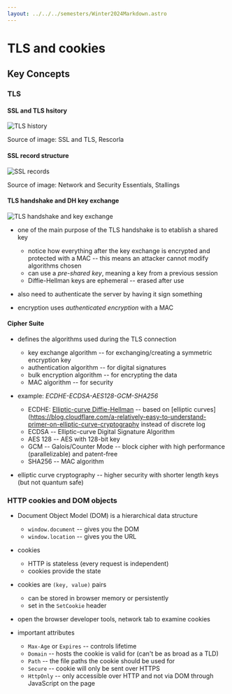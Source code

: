 ```yaml
---
layout: ../../../semesters/Winter2024Markdown.astro
---
```


# TLS and cookies

## Key Concepts

### TLS

#### SSL and TLS hsitory

![TLS history](/images/notes/tls-history.png)

Source of image: SSL and TLS, Rescorla

#### SSL record structure

![SSL records](/images/notes/SSL-records.png)

Source of image: Network and Security Essentials, Stallings

#### TLS handshake and DH key exchange

![TLS handshake and key exchange](/images/notes/tls-handshake-dh.png)

- one of the main purpose of the TLS handshake is to etablish a shared key

  - notice how everything after the key exchange is encrypted and protected with
    a MAC -- this means an attacker cannot modify algorithms chosen
  - can use a _pre-shared key_, meaning a key from a previous session
  - Diffie-Hellman keys are ephemeral -- erased after use

- also need to authenticate the server by having it sign something

- encryption uses _authenticated encryption_ with a MAC

#### Cipher Suite

- defines the algorithms used during the TLS connection

  - key exchange algorithm -- for exchanging/creating a symmetric encryption key
  - authentication algorithm -- for digital signatures
  - bulk encryption algorithm -- for encrypting the data
  - MAC algorithm -- for security

- example: _ECDHE-ECDSA-AES128-GCM-SHA256_

  - ECDHE:
    [Elliptic-curve Diffie-Hellman](https://en.wikipedia.org/wiki/Elliptic-curve_Diffie–Hellman)
    -- based on [elliptic
    curves](https://blog.cloudflare.com/a-relatively-easy-to-understand-primer-on-elliptic-curve-cryptography
    instead of discrete log
  - ECDSA -- Elliptic-curve Digital Signature Algorithm
  - AES 128 -- AES with 128-bit key
  - GCM -- Galois/Counter Mode -- block cipher with high performance
    (parallelizable) and patent-free
  - SHA256 -- MAC algorithm

- elliptic curve cryptography -- higher security with shorter length keys (but
  not quantum safe)

### HTTP cookies and DOM objects

- Document Object Model (DOM) is a hierarchical data structure

  - `window.document` -- gives you the DOM
  - `window.location` -- gives you the URL

- cookies
  - HTTP is stateless (every request is independent)
  - cookies provide the state
- cookies are `(key, value)` pairs
  - can be stored in browser memory or persistently
  - set in the `SetCookie` header
- open the browser developer tools, network tab to examine cookies
- important attributes
  - `Max-Age` or `Expires` -- controls lifetime
  - `Domain` -- hosts the cookie is valid for (can't be as broad as a TLD)
  - `Path` -- the file paths the cookie should be used for
  - `Secure` -- cookie will only be sent over HTTPS
  - `HttpOnly` -- only accessible over HTTP and not via DOM through JavaScript
    on the page
